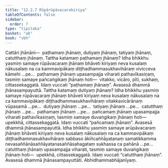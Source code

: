 ```yaml
---
title: "12.2.7 Rūpārūpāvacarakiriya"
tableOfContents: false
sidebar:
  order: 7
type: "tipitaka"
basket: "ab"
book: "vbh"
---
```



<DynamicBreadcrumb />

<Division number="635" book="vbh" bookNo="30" page="280">

<Paragraph number="1900" book="vbh">
Cattāri jhānāni—  paṭhamaṃ jhānaṃ, dutiyaṃ jhānaṃ, tatiyaṃ jhānaṃ, catutthaṃ jhānaṃ.
</Paragraph>

</Division>
<Division number="636" book="vbh" bookNo="30" page="280">

<Paragraph number="1901" book="vbh">
Tattha katamaṃ paṭhamaṃ jhānaṃ? Idha bhikkhu yasmiṃ samaye rūpāvacaraṃ jhānaṃ bhāveti kiriyaṃ neva kusalaṃ nākusalaṃ na ca kammavipākaṃ diṭṭhadhammasukhavihāraṃ vivicceva kāmehi …pe…  paṭhamaṃ jhānaṃ upasampajja viharati pathavīkasiṇaṃ, tasmiṃ samaye pañcaṅgikaṃ jhānaṃ hoti—  vitakko, vicāro, pīti, sukhaṃ, cittassekaggatā. Idaṃ vuccati “paṭhamaṃ jhānaṃ”. Avasesā dhammā jhānasampayuttā.
</Paragraph>

<Paragraph number="1902" book="vbh">
Tattha katamaṃ dutiyaṃ jhānaṃ? Idha bhikkhu yasmiṃ samaye rūpāvacaraṃ jhānaṃ bhāveti kiriyaṃ neva kusalaṃ nākusalaṃ na ca kammavipākaṃ diṭṭhadhammasukhavihāraṃ vitakkavicārānaṃ vūpasamā …pe…  dutiyaṃ jhānaṃ …pe…  tatiyaṃ jhānaṃ …pe…  catutthaṃ jhānaṃ …pe…  paṭhamaṃ jhānaṃ …pe…  pañcamaṃ jhānaṃ upasampajja viharati pathavīkasiṇaṃ, tasmiṃ samaye duvaṅgikaṃ jhānaṃ hoti—  upekkhā, cittassekaggatā. Idaṃ vuccati “pañcamaṃ jhānaṃ”. Avasesā dhammā jhānasampayuttā.
</Paragraph>

</Division>
<Division number="637" book="vbh" bookNo="30" page="280">

<Paragraph number="1903" book="vbh">
Idha bhikkhu yasmiṃ samaye arūpāvacaraṃ jhānaṃ bhāveti kiriyaṃ neva kusalaṃ nākusalaṃ na ca kammavipākaṃ diṭṭhadhammasukhavihāraṃ sabbaso ākiñcaññāyatanaṃ samatikkamma nevasaññānāsaññāyatanasaññāsahagataṃ sukhassa ca pahānā …pe…  catutthaṃ jhānaṃ upasampajja viharati, tasmiṃ samaye duvaṅgikaṃ jhānaṃ hoti—  upekkhā, cittassekaggatā. Idaṃ vuccati “catutthaṃ jhānaṃ”. Avasesā dhammā jhānasampayuttāti.

</Paragraph>
</Division>

<Paragraph number="1904" type="center" book="vbh">
Abhidhammabhājanīyaṃ.
</Paragraph>